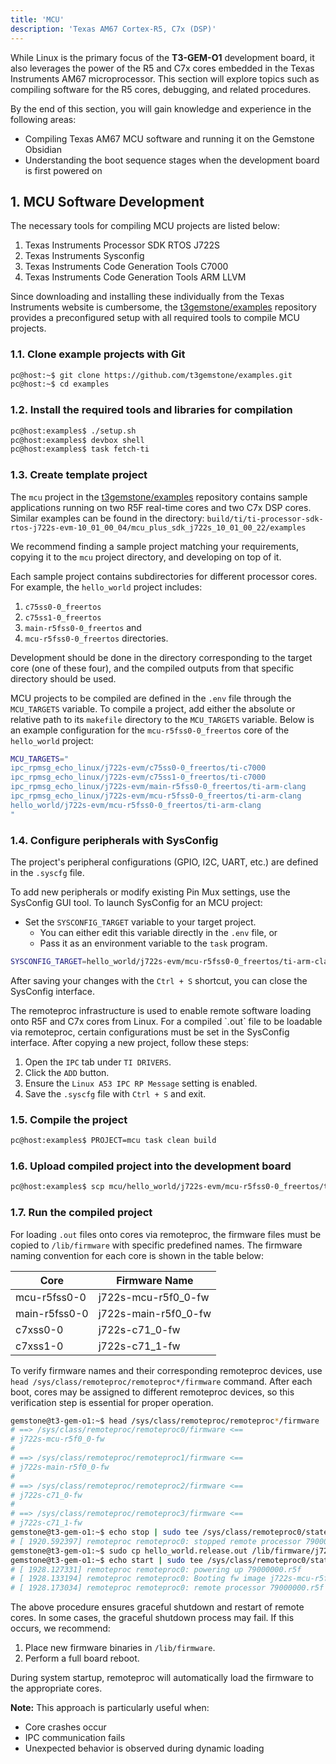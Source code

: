 ```yaml
---
title: 'MCU'
description: 'Texas AM67 Cortex-R5, C7x (DSP)'
---
```



While Linux is the primary focus of the **T3-GEM-O1** development board, it also leverages the power of the R5 and C7x
cores embedded in the Texas Instruments AM67 microprocessor. This section will explore topics such as compiling software
for the R5 cores, debugging, and related procedures.

<Tip>
By the end of this section, you will gain knowledge and experience in the following areas:

* Compiling Texas AM67 MCU software and running it on the Gemstone Obsidian
* Understanding the boot sequence stages when the development board is first powered on
</Tip>

## 1. MCU Software Development

The necessary tools for compiling MCU projects are listed below:

1. Texas Instruments Processor SDK RTOS J722S
2. Texas Instruments Sysconfig
3. Texas Instruments Code Generation Tools C7000
4. Texas Instruments Code Generation Tools ARM LLVM

Since downloading and installing these individually from the Texas Instruments website is cumbersome,
the [t3gemstone/examples](https://github.com/t3gemstone/examples) repository provides a preconfigured setup with all required tools to compile MCU projects.

### 1.1. Clone example projects with Git

```bash
pc@host:~$ git clone https://github.com/t3gemstone/examples.git
pc@host:~$ cd examples
```

### 1.2. Install the required tools and libraries for compilation

```bash
pc@host:examples$ ./setup.sh
pc@host:examples$ devbox shell
pc@host:examples$ task fetch-ti
```

### 1.3. Create template project

The `mcu` project in the [t3gemstone/examples](https://github.com/t3gemstone/examples) repository contains sample applications running on two R5F real-time cores and two C7x DSP cores. Similar examples can be found in the directory:
`build/ti/ti-processor-sdk-rtos-j722s-evm-10_01_00_04/mcu_plus_sdk_j722s_10_01_00_22/examples`

We recommend finding a sample project matching your requirements, copying it to the `mcu` project directory, and developing on top of it.

Each sample project contains subdirectories for different processor cores. For example, the `hello_world` project includes:
1. `c75ss0-0_freertos`
2. `c75ss1-0_freertos`
3. `main-r5fss0-0_freertos` and
4. `mcu-r5fss0-0_freertos` directories.

Development should be done in the directory corresponding to the target core (one of these four), and the compiled outputs from that specific directory should be used.

MCU projects to be compiled are defined in the `.env` file through the `MCU_TARGETS` variable. To compile a project, add either the absolute or relative path to its `makefile` directory to the `MCU_TARGETS` variable. Below is an example configuration for the `mcu-r5fss0-0_freertos` core of the `hello_world` project:

```bash
MCU_TARGETS="
ipc_rpmsg_echo_linux/j722s-evm/c75ss0-0_freertos/ti-c7000
ipc_rpmsg_echo_linux/j722s-evm/c75ss1-0_freertos/ti-c7000
ipc_rpmsg_echo_linux/j722s-evm/main-r5fss0-0_freertos/ti-arm-clang
ipc_rpmsg_echo_linux/j722s-evm/mcu-r5fss0-0_freertos/ti-arm-clang
hello_world/j722s-evm/mcu-r5fss0-0_freertos/ti-arm-clang
"
```

### 1.4. Configure peripherals with SysConfig

The project's peripheral configurations (GPIO, I2C, UART, etc.) are defined in the `.syscfg` file.

To add new peripherals or modify existing Pin Mux settings, use the SysConfig GUI tool. To launch SysConfig for an MCU project:

- Set the `SYSCONFIG_TARGET` variable to your target project.
   - You can either edit this variable directly in the `.env` file, or
   - Pass it as an environment variable to the `task` program.

```bash
SYSCONFIG_TARGET=hello_world/j722s-evm/mcu-r5fss0-0_freertos/ti-arm-clang task sysconfig
```

After saving your changes with the `Ctrl + S` shortcut, you can close the SysConfig interface.

<Warning>
The remoteproc infrastructure is used to enable remote software loading onto R5F and C7x cores from Linux. For a
compiled `.out` file to be loadable via remoteproc, certain configurations must be set in the SysConfig interface. After
copying a new project, follow these steps:

1. Open the `IPC` tab under `TI DRIVERS`.
2. Click the `ADD` button.
3. Ensure the `Linux A53 IPC RP Message` setting is enabled.
4. Save the `.syscfg` file with `Ctrl + S` and exit.
</Warning>

### 1.5. Compile the project

```bash
pc@host:examples$ PROJECT=mcu task clean build
```

### 1.6. Upload compiled project into the development board

```bash
pc@host:examples$ scp mcu/hello_world/j722s-evm/mcu-r5fss0-0_freertos/ti-arm-clang/hello_world.release.out gemstone@10.0.0.1:
```

### 1.7. Run the compiled project

For loading `.out` files onto cores via remoteproc, the firmware files must be copied to `/lib/firmware` with specific predefined names. The firmware naming convention for each core is shown in the table below:

| Core          | Firmware Name        |
|---------------|----------------------|
| mcu-r5fss0-0  | j722s-mcu-r5f0_0-fw  |
| main-r5fss0-0 | j722s-main-r5f0_0-fw |
| c7xss0-0      | j722s-c71_0-fw       |
| c7xss1-0      | j722s-c71_1-fw       |

To verify firmware names and their corresponding remoteproc devices, use `head /sys/class/remoteproc/remoteproc*/firmware` command.
After each boot, cores may be assigned to different remoteproc devices, so this verification step is essential for proper operation.

```bash
gemstone@t3-gem-o1:~$ head /sys/class/remoteproc/remoteproc*/firmware
# ==> /sys/class/remoteproc/remoteproc0/firmware <==
# j722s-mcu-r5f0_0-fw
#
# ==> /sys/class/remoteproc/remoteproc1/firmware <==
# j722s-main-r5f0_0-fw
#
# ==> /sys/class/remoteproc/remoteproc2/firmware <==
# j722s-c71_0-fw
#
# ==> /sys/class/remoteproc/remoteproc3/firmware <==
# j722s-c71_1-fw
gemstone@t3-gem-o1:~$ echo stop | sudo tee /sys/class/remoteproc0/state
# [ 1920.592397] remoteproc remoteproc0: stopped remote processor 79000000.r5f
gemstone@t3-gem-o1:~$ sudo cp hello_world.release.out /lib/firmware/j722s-mcu-r5f0_0-fw
gemstone@t3-gem-o1:~$ echo start | sudo tee /sys/class/remoteproc0/state
# [ 1928.127331] remoteproc remoteproc0: powering up 79000000.r5f
# [ 1928.133194] remoteproc remoteproc0: Booting fw image j722s-mcu-r5f0_0-fw, size 45492
# [ 1928.173034] remoteproc remoteproc0: remote processor 79000000.r5f is now up
```

<Warning>
The above procedure ensures graceful shutdown and restart of remote cores. In some cases, the graceful shutdown process may fail. If this occurs, we recommend:

1. Place new firmware binaries in `/lib/firmware`.
2. Perform a full board reboot.

During system startup, remoteproc will automatically load the firmware to the appropriate cores.

**Note:** This approach is particularly useful when:

- Core crashes occur
- IPC communication fails
- Unexpected behavior is observed during dynamic loading
</Warning>
